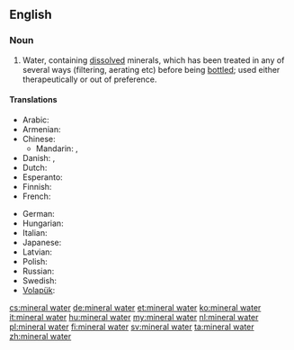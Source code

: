 ==English==
{{wikipedia}}

===Noun===
{{en-noun|sg=[[mineral]] [[water]]}}

# Water, containing [[dissolved]] minerals, which has been treated in any of several ways (filtering, aerating etc) before being [[bottle]]d; used either therapeutically or out of preference.

====Translations====
{{trans-top|water containing dissolved minerals}}
* Arabic: {{t|ar|ماء معدني|m|tr=maa' ma3diniy}}
* Armenian: {{t-|hy|հանքային ջուր|tr=hank’ayin ǰur}}
* Chinese:
** Mandarin: {{t-|cmn|礦泉水|sc=Hani}}, {{t-|cmn|矿泉水|tr=kuàngquán shuǐ|sc=Hani}}
* Danish: {{t-|da|danskvand|n|c}},  {{t|da|mineralvand|n|c}}
* Dutch: {{t-|nl|mineraalwater}}
* Esperanto: {{t-|eo|mineralakvo|xs=Esperanto}}
* Finnish: {{t-|fi|kivennäisvesi}}
* French: {{t+|fr|eau minérale|f}}
{{trans-mid}}
* German: {{t+|de|Mineralwasser|n}}
* Hungarian: {{t+|hu|ásványvíz}}
* Italian: {{t-|it|acqua minerale|f}}
* Japanese: {{t|ja|ミネラルウォーター|tr=mineraruwōtā}}
* Latvian: {{t|lv|mineralūdens|xs=Latvian}}
* Polish: {{t-|pl|woda mineralna|f}}
* Russian: {{t+|ru|минеральная вода|f|tr=minerálnaja vodá}}
* Swedish: {{t+|sv|mineralvatten|n}}
* [[Volapük]]: {{t|vo|minavat}}
{{trans-bottom}}

[[cs:mineral water]]
[[de:mineral water]]
[[et:mineral water]]
[[ko:mineral water]]
[[it:mineral water]]
[[hu:mineral water]]
[[my:mineral water]]
[[nl:mineral water]]
[[pl:mineral water]]
[[fi:mineral water]]
[[sv:mineral water]]
[[ta:mineral water]]
[[zh:mineral water]]
